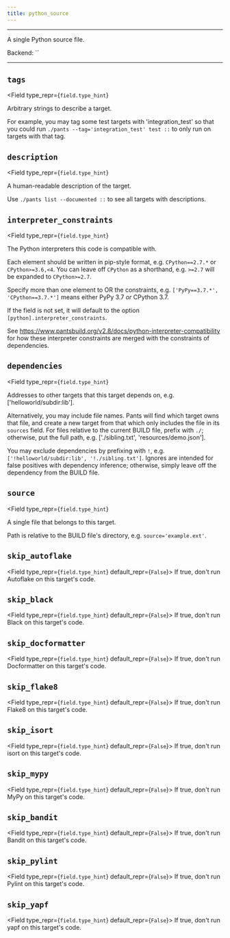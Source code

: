 ```yaml
---
title: python_source
---
```



---

A single Python source file.

Backend: <span className="color--primary">``</span>

---

<span className={styles.options}>

## `tags`

<Field
    type_repr={`field.type_hint`}
>
Arbitrary strings to describe a target.

For example, you may tag some test targets with &#x27;integration_test&#x27; so that you could run `./pants --tag='integration_test' test ::` to only run on targets with that tag.

</Field>

## `description`

<Field
    type_repr={`field.type_hint`}
>
A human-readable description of the target.

Use `./pants list --documented ::` to see all targets with descriptions.

</Field>

## `interpreter_constraints`

<Field
    type_repr={`field.type_hint`}
>
The Python interpreters this code is compatible with.

Each element should be written in pip-style format, e.g. `CPython==2.7.*` or `CPython>=3.6,<4`. You can leave off `CPython` as a shorthand, e.g. `>=2.7` will be expanded to `CPython>=2.7`.

Specify more than one element to OR the constraints, e.g. `['PyPy==3.7.*', 'CPython==3.7.*']` means either PyPy 3.7 _or_ CPython 3.7.

If the field is not set, it will default to the option `[python].interpreter_constraints`.

See https://www.pantsbuild.org/v2.8/docs/python-interpreter-compatibility for how these interpreter constraints are merged with the constraints of dependencies.

</Field>

## `dependencies`

<Field
    type_repr={`field.type_hint`}
>
Addresses to other targets that this target depends on, e.g. [&#x27;helloworld/subdir:lib&#x27;].

Alternatively, you may include file names. Pants will find which target owns that file, and create a new target from that which only includes the file in its `sources` field. For files relative to the current BUILD file, prefix with `./`; otherwise, put the full path, e.g. [&#x27;./sibling.txt&#x27;, &#x27;resources/demo.json&#x27;].

You may exclude dependencies by prefixing with `!`, e.g. `['!helloworld/subdir:lib', '!./sibling.txt']`. Ignores are intended for false positives with dependency inference; otherwise, simply leave off the dependency from the BUILD file.

</Field>

## `source`

<Field
    type_repr={`field.type_hint`}
>
A single file that belongs to this target.

Path is relative to the BUILD file&#x27;s directory, e.g. `source='example.ext'`.

</Field>

## `skip_autoflake`

<Field type_repr={`field.type_hint`} default_repr={`False`}>
  If true, don&#x27;t run Autoflake on this target&#x27;s code.
</Field>

## `skip_black`

<Field type_repr={`field.type_hint`} default_repr={`False`}>
  If true, don&#x27;t run Black on this target&#x27;s code.
</Field>

## `skip_docformatter`

<Field type_repr={`field.type_hint`} default_repr={`False`}>
  If true, don&#x27;t run Docformatter on this target&#x27;s code.
</Field>

## `skip_flake8`

<Field type_repr={`field.type_hint`} default_repr={`False`}>
  If true, don&#x27;t run Flake8 on this target&#x27;s code.
</Field>

## `skip_isort`

<Field type_repr={`field.type_hint`} default_repr={`False`}>
  If true, don&#x27;t run isort on this target&#x27;s code.
</Field>

## `skip_mypy`

<Field type_repr={`field.type_hint`} default_repr={`False`}>
  If true, don&#x27;t run MyPy on this target&#x27;s code.
</Field>

## `skip_bandit`

<Field type_repr={`field.type_hint`} default_repr={`False`}>
  If true, don&#x27;t run Bandit on this target&#x27;s code.
</Field>

## `skip_pylint`

<Field type_repr={`field.type_hint`} default_repr={`False`}>
  If true, don&#x27;t run Pylint on this target&#x27;s code.
</Field>

## `skip_yapf`

<Field type_repr={`field.type_hint`} default_repr={`False`}>
  If true, don&#x27;t run yapf on this target&#x27;s code.
</Field>

</span>

